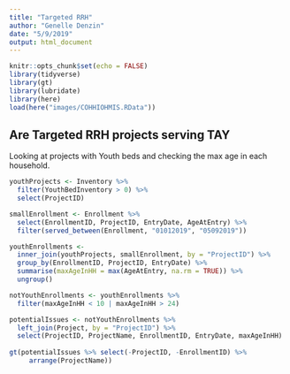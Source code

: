 ```yaml
---
title: "Targeted RRH"
author: "Genelle Denzin"
date: "5/9/2019"
output: html_document
---
```


```r
knitr::opts_chunk$set(echo = FALSE)
library(tidyverse)
library(gt)
library(lubridate)
library(here)
load(here("images/COHHIOHMIS.RData"))
```

## Are Targeted RRH projects serving TAY

Looking at projects with Youth beds and checking the max age in each household.

```r
youthProjects <- Inventory %>%
  filter(YouthBedInventory > 0) %>%
  select(ProjectID)

smallEnrollment <- Enrollment %>%
  select(EnrollmentID, ProjectID, EntryDate, AgeAtEntry) %>%
  filter(served_between(Enrollment, "01012019", "05092019"))

youthEnrollments <- 
  inner_join(youthProjects, smallEnrollment, by = "ProjectID") %>%
  group_by(EnrollmentID, ProjectID, EntryDate) %>%
  summarise(maxAgeInHH = max(AgeAtEntry, na.rm = TRUE)) %>%
  ungroup()

notYouthEnrollments <- youthEnrollments %>%
  filter(maxAgeInHH < 10 | maxAgeInHH > 24)

potentialIssues <- notYouthEnrollments %>%
  left_join(Project, by = "ProjectID") %>%
  select(ProjectID, ProjectName, EnrollmentID, EntryDate, maxAgeInHH)
  
gt(potentialIssues %>% select(-ProjectID, -EnrollmentID) %>%
     arrange(ProjectName))
```
